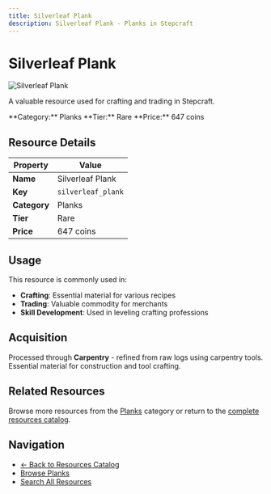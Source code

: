 ```yaml
---
title: Silverleaf Plank
description: Silverleaf Plank - Planks in Stepcraft
---
```


# Silverleaf Plank

<div className="flex items-start gap-6 mb-8">
  <div className="flex-shrink-0">
    <img src="/assets/resources/carpentry/silverleaf_plank.png" alt="Silverleaf Plank" className="w-24 h-24 border rounded-lg" />
  </div>
  <div className="flex-1">
    <div className="space-y-2">
      <p className="text-lg text-muted-foreground">A valuable resource used for crafting and trading in Stepcraft.</p>
      <div className="flex flex-wrap gap-4 text-sm">
        <span className="px-2 py-1 bg-blue-100 dark:bg-blue-900 rounded-md">
          **Category:** Planks
        </span>
        <span className="px-2 py-1 bg-blue-100 dark:bg-blue-900 rounded-md">
          **Tier:** Rare
        </span>
        <span className="px-2 py-1 bg-green-100 dark:bg-green-900 rounded-md">
          **Price:** 647 coins
        </span>
      </div>
    </div>
  </div>
</div>

## Resource Details

| Property | Value |
|----------|-------|
| **Name** | Silverleaf Plank |
| **Key** | `silverleaf_plank` |
| **Category** | Planks |
| **Tier** | Rare |
| **Price** | 647 coins |


## Usage

This resource is commonly used in:

- **Crafting**: Essential material for various recipes
- **Trading**: Valuable commodity for merchants
- **Skill Development**: Used in leveling crafting professions


## Acquisition

Processed through **Carpentry** - refined from raw logs using carpentry tools. Essential material for construction and tool crafting.

## Related Resources

Browse more resources from the [Planks](/docs/resources#planks) category or return to the [complete resources catalog](/docs/resources).

## Navigation

- [← Back to Resources Catalog](/docs/resources)
- [Browse Planks](/docs/resources#planks)
- [Search All Resources](/search)
